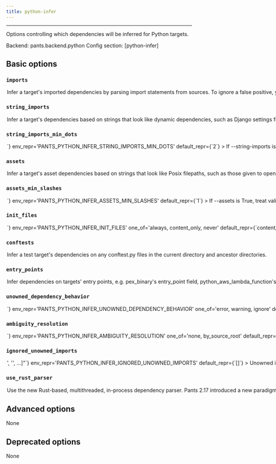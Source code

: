 ```yaml
---
title: python-infer
---
```



---


Options controlling which dependencies will be inferred for Python targets.

Backend: <span className="color--primary">pants.backend.python</span>
Config section: <span className="color--primary">[python-infer]</span>

<span className={styles.options}>

## Basic options


### `imports`

<Option
  cli_repr={`--[no-]python-infer-imports`}
  env_repr='PANTS_PYTHON_INFER_IMPORTS'
  default_repr={`True`}
>

Infer a target&#x27;s imported dependencies by parsing import statements from sources.

To ignore a false positive, you can either put `# pants: no-infer-dep` on the line of the import or put `!{bad_address}` in the `dependencies` field of your target.

</Option>

### `string_imports`

<Option
  cli_repr={`--[no-]python-infer-string-imports`}
  env_repr='PANTS_PYTHON_INFER_STRING_IMPORTS'
  default_repr={`False`}
>

Infer a target&#x27;s dependencies based on strings that look like dynamic dependencies, such as Django settings files expressing dependencies as strings or pytest plugins listed in the `pytest_plugins` variable in a test module or a conftest file.

To ignore a false positive, you can either put `# pants: no-infer-dep` on the line of the string or put `!{bad_address}` in the `dependencies` field of your target.

</Option>

### `string_imports_min_dots`

<Option
  cli_repr={`--python-infer-string-imports-min-dots=<int>`}
  env_repr='PANTS_PYTHON_INFER_STRING_IMPORTS_MIN_DOTS'
  default_repr={`2`}
>

If `--string-imports` is True, treat valid-looking strings with at least this many dots in them as potential dynamic dependencies. E.g., `'foo.bar.Baz'` will be treated as a potential dependency if this option is set to 2 but not if set to 3.

</Option>

### `assets`

<Option
  cli_repr={`--[no-]python-infer-assets`}
  env_repr='PANTS_PYTHON_INFER_ASSETS'
  default_repr={`False`}
>

Infer a target&#x27;s asset dependencies based on strings that look like Posix filepaths, such as those given to `open` or `pkgutil.get_data`.

To ignore a false positive, you can either put `# pants: no-infer-dep` on the line of the string or put `!{bad_address}` in the `dependencies` field of your target.

</Option>

### `assets_min_slashes`

<Option
  cli_repr={`--python-infer-assets-min-slashes=<int>`}
  env_repr='PANTS_PYTHON_INFER_ASSETS_MIN_SLASHES'
  default_repr={`1`}
>

If `--assets` is True, treat valid-looking strings with at least this many forward slash characters as potential assets. E.g. `'data/databases/prod.db'` will be treated as a potential candidate if this option is set to 2 but not to 3.

</Option>

### `init_files`

<Option
  cli_repr={`--python-infer-init-files=<InitFilesInference>`}
  env_repr='PANTS_PYTHON_INFER_INIT_FILES'
  one_of='always, content_only, never'
  default_repr={`content_only`}
>

Infer a target&#x27;s dependencies on any `__init__.py` files in the packages it is located in (recursively upward in the directory structure).

Even if this is set to `never` or `content_only`, Pants will still always include any ancestor `__init__.py` files in the sandbox. Only, they will not be &#x22;proper&#x22; dependencies, e.g. they will not show up in `scie-pants-linux-x86_64 dependencies` and their own dependencies will not be used.

By default, Pants only adds a &#x22;proper&#x22; dependency if there is content in the `__init__.py` file. This makes sure that dependencies are added when likely necessary to build, while also avoiding adding unnecessary dependencies. While accurate, those unnecessary dependencies can complicate setting metadata like the `interpreter_constraints` and `resolve` fields.

</Option>

### `conftests`

<Option
  cli_repr={`--[no-]python-infer-conftests`}
  env_repr='PANTS_PYTHON_INFER_CONFTESTS'
  default_repr={`True`}
>

Infer a test target&#x27;s dependencies on any `conftest.py` files in the current directory and ancestor directories.

</Option>

### `entry_points`

<Option
  cli_repr={`--[no-]python-infer-entry-points`}
  env_repr='PANTS_PYTHON_INFER_ENTRY_POINTS'
  default_repr={`True`}
>

Infer dependencies on targets&#x27; entry points, e.g. `pex_binary`&#x27;s `entry_point` field, `python_aws_lambda_function`&#x27;s `handler` field and `python_distribution`&#x27;s `entry_points` field.

</Option>

### `unowned_dependency_behavior`

<Option
  cli_repr={`--python-infer-unowned-dependency-behavior=<UnownedDependencyUsage>`}
  env_repr='PANTS_PYTHON_INFER_UNOWNED_DEPENDENCY_BEHAVIOR'
  one_of='error, warning, ignore'
  default_repr={`warning`}
>

How to handle imports that don&#x27;t have an inferrable owner.

Usually when an import cannot be inferred, it represents an issue like Pants not being properly configured, e.g. targets not set up. Often, missing dependencies will result in confusing runtime errors like `ModuleNotFoundError`, so this option can be helpful to error more eagerly.

To ignore any false positives, either add `# pants: no-infer-dep` to the line of the import or put the import inside a `try: except ImportError:` block.

</Option>

### `ambiguity_resolution`

<Option
  cli_repr={`--python-infer-ambiguity-resolution=<AmbiguityResolution>`}
  env_repr='PANTS_PYTHON_INFER_AMBIGUITY_RESOLUTION'
  one_of='none, by_source_root'
  default_repr={`none`}
>

When multiple sources provide the same symbol, how to choose the provider to use.

`none`: Do not attempt to resolve this ambiguity. No dependency will be inferred, and warnings will be logged.

`by_source_root`: Choose the provider with the closest common ancestor to the consumer&#x27;s source root. If the provider is under the same source root then this will be the source root itself. This is useful when multiple projects in different source roots provide the same symbols (because of repeated first-party module paths or overlapping requirements.txt) and you want to resolve the ambiguity locally in each project.

</Option>

### `ignored_unowned_imports`

<Option
  cli_repr={`--python-infer-ignored-unowned-imports="['<str>', '<str>', ...]"`}
  env_repr='PANTS_PYTHON_INFER_IGNORED_UNOWNED_IMPORTS'
  default_repr={`[]`}
>

Unowned imports that should be ignored.

If there are any unowned import statements and adding the `# pants: no-infer-dep` to the lines of the import is impractical, you can instead provide a list of imports that Pants should ignore. You can declare a specific import or a path to a package if you would like any of the package imports to be ignored.

For example, you could ignore all the following imports of the code
```
import src.generated.app
from src.generated.app import load
from src.generated.app import start
from src.generated.client import connect

```

by setting `ignored-unowned-imports=["src.generated.app", "src.generated.client.connect"]`.

</Option>

### `use_rust_parser`

<Option
  cli_repr={`--[no-]python-infer-use-rust-parser`}
  env_repr='PANTS_PYTHON_INFER_USE_RUST_PARSER'
  default_repr={`True`}
>

Use the new Rust-based, multithreaded, in-process dependency parser.

Pants 2.17 introduced a new paradigm to dependency parsing for Python by leveraging a Rust-based parser that&#x27;s called in the same process as Pants itself, instead of farming out to one-python-process-per-file.

As a result of the switch, cold-cache performance improved by a factor of about 12x, while hot-cache had no difference. Additionally, Pants can now infer dependencies from Python scripts with syntax errors.

After leaving this defaulted to disabled for a release cycle, Pants 2.18 started defaulting to enabling this.

If you think the new behaviour is causing problems, it is recommended that you run `scie-pants-linux-x86_64 peek :: > before.json` and then `scie-pants-linux-x86_64 --python-infer-use-rust-parser=False peek :: > after.json` and compare the two results.

If you think there is a bug and need to disable it, please file an issue: https://github.com/pantsbuild/pants/issues/new/choose.

</Option>

## Advanced options

None

## Deprecated options

None


</span>